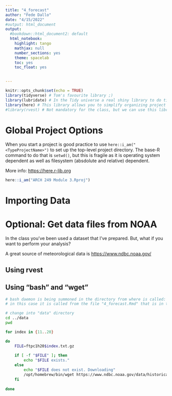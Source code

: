 ```yaml
---
title: "4_forecast"
author: "Fede Dallo"
date: "4/15/2022"
#output: html_document
output:
  #bookdown::html_document2: default
  html_notebook:
    highlight: tango
    mathjax: null
    number_sections: yes
    theme: spacelab
    toc: yes
    toc_float: yes
    

---
```


```r
knitr::opts_chunk$set(echo = TRUE)
library(tidyverse) # Tom's favourite library ;)
library(lubridate) # In the Tidy universe a real shiny library to do time series analysis
library(here) # This library allows you to simplify organizing project files and directories
#library(rvest) # Not mandatory for the class, but we can use this library to get file from internet. 
```

# Global Project Options

When you start a project is good practice to use ``here::i_am("<TypeProjectName>")`` to set up the top-level project directory. The base-R command to do that is ``setwd()``, but this is fragile as it is operating system dependent as well as filesystem (absdolute and relative) dependent.

More info: <https://here.r-lib.org>

```r
here::i_am("ARCH 249 Module 3.Rproj")
```

# Importing Data



# Optional: Get data files from NOAA

In the class you've been used a dataset that I've prepared. But, what if you want to perform 
your analysis? 

A great source of meteorological data is <https://www.ndbc.noaa.gov/>

## Using rvest

## Using "bash" and "wget"

```bash
# bash daemon is being summoned in the directory from where is called:
# in this case it is called from the file "4_forecast.Rmd" that is in the "/docs" directory

# change into "data" directory
cd ../data
pwd

for index in {11..20}

do
    FILE=ftpc1h20$index.txt.gz
    
    if [ -f "$FILE" ]; then
        echo "$FILE exists."
    else
        echo "$FILE does not exist. Downloading"
        /opt/homebrew/bin/wget https://www.ndbc.noaa.gov/data/historical/stdmet/ftpc1h20$index.txt.gz
    fi
    
done
```










